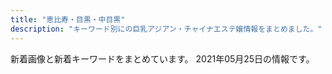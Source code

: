 ```yaml
---
title: "恵比寿・目黒・中目黒"
description: "キーワード別にの巨乳アジアン・チャイナエステ嬢情報をまとめました。"
---
```


新着画像と新着キーワードをまとめています。
2021年05月25日の情報です。

<DmmAffiliateIns />
<KeywordTable
  shops={
    [
    {
        "name": "RelaCute \u30ea\u30e9\u30ad\u30e5\u30fc\u30c8",
        "url": "http://relacute.tyo.cm/",
        "station": "JR\u76ee\u9ed2\u99c5\u6771\u53e3",
        "img_links": [],
        "keywords": {}
    },
    {
        "img_links": [
            "http://onlyone.tyo.cm/photos/sites/5/2021/02/2021022515094363.jpg",
            "http://onlyone.tyo.cm/photos/sites/5/2020/01/2020011412572423.jpg",
            "http://onlyone.tyo.cm/photos/sites/5/2019/12/2019120510353312.jpg",
            "http://onlyone.tyo.cm/photos/sites/5/2019/02/2019022310334774.jpg",
            "http://onlyone.tyo.cm/photos/sites/5/2019/01/2019013017371133.jpg",
            "http://onlyone.tyo.cm/images/acc4.jpg",
            "http://onlyone.tyo.cm/photos/sites/5/2020/09/2020092510523998.jpg",
            "http://onlyone.tyo.cm/photos/sites/5/2018/07/2018071709241386.jpg",
            "http://onlyone.tyo.cm/photos/sites/5/2021/05/2021050615551714.jpg",
            "http://onlyone.tyo.cm/photos/sites/5/2019/11/2019110105153240.jpg",
            "http://onlyone.tyo.cm/photos/sites/5/2018/06/2018062904050630.jpg",
            "http://onlyone.tyo.cm/photos/sites/5/2019/01/2019011814353078.jpg",
            "http://onlyone.tyo.cm/photos/sites/5/2018/11/2018110713255310.jpg",
            "http://onlyone.tyo.cm/photos/sites/5/2020/01/2020011413500417.jpg",
            "http://onlyone.tyo.cm/photos/sites/5/2018/08/2018082407542866.jpg",
            "http://onlyone.a1.ies.bz/upload/sites/5/2021/05/2021050615551714.jpg",
            "http://onlyone.tyo.cm/photos/sites/5/2020/07/2020070215334437.jpg",
            "http://onlyone.tyo.cm/photos/sites/5/2019/06/2019060510472559.jpg",
            "http://onlyone.tyo.cm/photos/sites/5/2020/07/2020070217061815.jpg",
            "http://onlyone.tyo.cm/photos/sites/5/2019/07/2019070711031982.jpg",
            "http://onlyone.tyo.cm/photos/sites/5/2021/03/2021030316101626.jpg",
            "http://onlyone.tyo.cm/photos/sites/5/2020/03/2020031716151746.jpg",
            "http://onlyone.tyo.cm/photos/sites/5/2019/07/2019070616424775.jpg",
            "http://onlyone.tyo.cm/images/acc1.jpg",
            "http://onlyone.tyo.cm/photos/sites/5/2019/07/201907171609201.jpg",
            "http://onlyone.tyo.cm/photos/sites/5/2020/09/2020090210405221.jpg",
            "http://onlyone.tyo.cm/photos/sites/5/2019/11/2019112117013754.jpg",
            "http://onlyone.tyo.cm/images/s_link.png",
            "http://onlyone.tyo.cm/photos/sites/5/2019/12/2019121715483135.jpg",
            "http://onlyone.tyo.cm/photos/sites/5/2019/08/2019082610481667.jpg",
            "http://onlyone.tyo.cm/photos/sites/5/2017/11/2017112708111797.jpg",
            "http://onlyone.tyo.cm/photos/sites/5/2021/02/202102201049167.jpg",
            "http://onlyone.tyo.cm/images/acc3.jpg",
            "http://onlyone.tyo.cm/photos/sites/5/2018/11/2018112110301745.jpg",
            "http://onlyone.tyo.cm/photos/sites/5/2018/03/2018031607430562.jpg",
            "http://onlyone.tyo.cm/images/s_staff.png",
            "http://onlyone.tyo.cm/images/acc2.jpg",
            "http://onlyone.tyo.cm/photos/sites/5/2020/05/2020051419324761.jpg",
            "http://onlyone.tyo.cm/images/room3.jpg",
            "http://onlyone.tyo.cm/images/line.jpg",
            "http://onlyone.tyo.cm/photos/sites/5/2019/11/2019110105152849.jpg",
            "http://onlyone.tyo.cm/images/room1.jpg",
            "http://onlyone.tyo.cm/photos/sites/5/2020/02/2020022610121615.jpg",
            "http://onlyone.tyo.cm/photos/sites/5/2020/09/2020092218541894.jpg",
            "http://onlyone.tyo.cm/photos/sites/5/2019/05/2019052911352557.jpg",
            "http://onlyone.tyo.cm/photos/sites/5/2020/01/2020011413501066.jpg",
            "http://onlyone.tyo.cm/photos/sites/5/2021/02/2021022216501749.jpg",
            "http://onlyone.tyo.cm/photos/sites/5/2018/09/2018092710191274.jpg",
            "http://onlyone.tyo.cm/photos/sites/5/2018/10/201810181432433.jpg",
            "http://onlyone.tyo.cm/photos/sites/5/2021/03/2021030316101022.jpg",
            "http://onlyone.tyo.cm/photos/sites/5/2019/05/2019050915292562.jpg",
            "http://onlyone.tyo.cm/images/room2.jpg",
            "http://onlyone.tyo.cm/photos/sites/5/2019/06/2019060510384975.jpg",
            "http://onlyone.tyo.cm/images/top.png",
            "http://onlyone.tyo.cm/photos/sites/5/2020/09/2020092510524025.jpg",
            "http://onlyone.tyo.cm/images/room4.jpg",
            "http://onlyone.tyo.cm/photos/sites/5/2019/03/2019030418403098.jpg",
            "http://onlyone.tyo.cm/photos/sites/5/2020/06/2020060815500896.jpg",
            "http://onlyone.tyo.cm/photos/sites/5/2019/07/2019071716092046.jpg",
            "http://onlyone.tyo.cm/photos/sites/5/2018/08/2018080308152252.jpg",
            "http://onlyone.tyo.cm/photos/sites/5/2020/09/2020092617301564.jpg",
            "http://onlyone.tyo.cm/photos/sites/5/2021/02/2021021810240848.jpg",
            "http://onlyone.tyo.cm/photos/sites/5/2020/09/2020092510523723.jpg",
            "http://onlyone.tyo.cm/photos/sites/5/2019/08/2019080815010066.jpg",
            "http://onlyone.tyo.cm/photos/sites/5/2019/02/2019022310345266.jpg",
            "http://onlyone.tyo.cm/images/new.jpg"
        ],
        "station": "JR\u76ee\u9ed2\u99c5\u897f\u53e3",
        "url": "http://onlyone.tyo.cm/",
        "keywords": {
            "F": 1,
            "85": 4,
            "E": 2,
            "C": 3,
            "86": 11,
            "83": 2,
            "D": 16,
            "87": 1,
            "88": 3,
            "84": 1
        },
        "name": "OnlyOne"
    },
    {
        "img_links": [
            "http://sakuramadmin.jpest.net/uploads//2021050608205136-e1620289297840.jpeg",
            "http://sakuram.jpest.net/images/c5.jpg",
            "http://sakuram.jpest.net/images/tit_sch.jpg",
            "http://sakuram.jpest.net/images/tit_staff.jpg",
            "http://sakuram.jpest.net/images/sp_tit_pro.jpg",
            "http://sakuram.jpest.net/images/sp_tit_massage.jpg",
            "http://sakuram.jpest.net/images/sp_tit_pick.jpg",
            "http://sakuram.jpest.net/images/g0.jpg",
            "http://sakuram.jpest.net/images/tel.png",
            "http://sakuram.jpest.net/images/c2.jpg",
            "http://sakuramadmin.jpest.net/uploads//2021051906122737-scaled-e1621404764474.jpeg",
            "http://sakuramadmin.jpest.net/uploads//2021031911082377-e1616152110616.jpeg",
            "http://sakuram.jpest.net/images/c7.jpg",
            "http://sakuram.jpest.net/images/tit_pro.jpg",
            "http://sakuramadmin.jpest.net/uploads//2021051404342418-e1620966876658.jpeg",
            "http://sakuram.jpest.net/images/tit_massage.jpg",
            "http://sakuramadmin.jpest.net/uploads//2021031911072093-e1616152076234.jpeg",
            "http://sakuram.jpest.net/images/c8.jpg",
            "http://sakuram.jpest.net/images/c3.jpg",
            "http://sakuram.jpest.net/images/top.jpg",
            "http://sakuramadmin.jpest.net/uploads//2021052304205836-e1621743673429.jpeg",
            "http://sakuram.jpest.net/images/c4.jpg",
            "http://sakuram.jpest.net/images/c9.jpg",
            "http://sakuram.jpest.net/images/sp_tit_new.jpg",
            "http://sakuram.jpest.net/images/acc.jpg",
            "http://sakuram.jpest.net/images/c1.jpg",
            "http://sakuramadmin.jpest.net/uploads//2021051616283953-e1621182530874.jpeg",
            "http://sakuramadmin.jpest.net/uploads//2021051616285979-e1621182557998.jpeg",
            "http://sakuram.jpest.net/images/tit_new.jpg",
            "http://sakuramadmin.jpest.net/uploads//2021031911065558-e1616152029628.jpeg",
            "http://sakuram.jpest.net/images/sp_tit_staff.jpg",
            "http://sakuram.jpest.net/images/c6.jpg"
        ],
        "name": "\u685c\u6e80\u958b",
        "url": "http://sakuram.jpest.net/",
        "keywords": {
            "E": 1,
            "86": 1,
            "C": 1
        },
        "station": "JR\u6075\u6bd4\u5bff\u897f\u53e3"
    },
    {
        "url": "http://angel.jpn.cm/",
        "station": "JR\u76ee\u9ed2\u99c5\u6771\u53e3",
        "name": "Angel-\u30a8\u30f3\u30b8\u30a7\u30eb-",
        "keywords": {
            "87": 3,
            "88": 2,
            "90": 1,
            "89": 1,
            "86": 7,
            "85": 5,
            "D": 20,
            "C": 30,
            "E": 3
        },
        "img_links": [
            "http://angel.jpn.cm/photos/sites/3/2016/08/staff22a.jpg",
            "http://angel.jpn.cm/photos/sites/3/2016/10/staff01a.jpg",
            "http://angel.jpn.cm/photos/sites/3/2017/01/1.jpg",
            "http://angel.jpn.cm/photos/sites/3/2018/06/2018061601280970.jpg",
            "http://angel.jpn.cm/photos/sites/3/2017/04/1.jpg",
            "http://angel.jpn.cm/photos/sites/3/2018/06/2018062105525655.jpg",
            "http://angel.jpn.cm/photos/sites/3/2016/09/staff40.jpg",
            "http://angel.jpn.cm/photos/sites/3/2016/08/staff24.jpg",
            "http://angel.jpn.cm/photos/sites/3/2016/08/staff35.jpg",
            "http://angel.jpn.cm/images/s_staff.png",
            "http://angel.jpn.cm/photos/sites/3/2017/03/2.jpg",
            "http://angel.jpn.cm/photos/sites/3/2020/09/2020092511154515.jpg",
            "http://angel.jpn.cm/photos/sites/3/2017/12/2017122705371661.jpg",
            "http://angel.jpn.cm/photos/sites/3/2016/08/staff14.jpg",
            "http://angel.jpn.cm/photos/sites/3/2018/09/2018091001155585.jpg",
            "http://angel.jpn.cm/photos/sites/3/2016/08/staff7a.jpg",
            "http://angel.jpn.cm/photos/sites/3/2016/08/staff29a.jpg",
            "http://angel.jpn.cm/photos/sites/3/2019/10/2019100910242499.jpg",
            "http://angel.jpn.cm/photos/sites/3/2016/08/staff28.jpg",
            "http://angel.jpn.cm/photos/sites/3/2018/06/2018061505064251.jpg",
            "http://angel.jpn.cm/images/s_link.png",
            "http://angel.jpn.cm/photos/sites/3/2019/06/2019060510404179.jpg",
            "http://angel.jpn.cm/photos/sites/3/2019/06/201906051042276.jpg",
            "http://angel.jpn.cm/images/s_news.png",
            "http://angel.jpn.cm/photos/sites/3/2016/08/staff36g.jpg",
            "http://angel.jpn.cm/photos/sites/3/2016/08/staff29.jpg",
            "http://angel.jpn.cm/photos/sites/3/2016/08/staff5.jpg",
            "http://angel.jpn.cm/photos/sites/3/2016/08/staff3.jpg",
            "http://angel.jpn.cm/photos/sites/3/2016/08/staff8.jpg",
            "http://angel.jpn.cm/photos/sites/3/2016/09/72670992207769698.jpg",
            "http://angel.jpn.cm/photos/sites/3/2018/06/2018061505064271.jpg",
            "http://angel.jpn.cm/photos/sites/3/2016/08/staff25.jpg",
            "http://angel.jpn.cm/photos/sites/3/2016/08/staff11.jpg",
            "http://angel.jpn.cm/photos/sites/3/2016/08/staff37a.jpg",
            "http://angel.jpn.cm/photos/sites/3/2016/08/staff38.jpg",
            "http://angel.jpn.cm/photos/sites/3/2020/06/2020061515170635.jpg",
            "http://angel.jpn.cm/photos/sites/3/2016/08/staff37.jpg",
            "http://angel.jpn.cm/images/mobile.jpg",
            "http://angel.jpn.cm/photos/sites/3/2017/05/8.jpg",
            "http://angel.jpn.cm/images/girl-z1.jpg",
            "http://angel.jpn.cm/photos/sites/3/2019/11/201911181407260.jpg",
            "http://angel.jpn.cm/photos/sites/3/2021/02/2021022516024747.jpg",
            "http://angel.jpn.cm/images/s_mobile.png",
            "http://angel.jpn.cm/photos/sites/3/2018/11/201811011331167.jpg",
            "http://angel.jpn.cm/photos/sites/3/2016/08/staff28a.jpg",
            "http://angel.jpn.cm/photos/sites/3/2018/06/2018061601280885.jpg",
            "http://angel.jpn.cm/photos/sites/3/2019/07/2019071213431954.jpg",
            "http://angel.jpn.cm/images/top01.jpg",
            "http://angel.jpn.cm/photos/sites/3/2017/11/2017112010234266.jpg",
            "http://angel.jpn.cm/images/info.jpg",
            "http://angel.jpn.cm/photos/sites/3/2021/02/2021021714005240.jpg",
            "http://angel.jpn.cm/images/nbj3.jpg",
            "http://angel.jpn.cm/photos/sites/3/2016/08/staff4.jpg",
            "http://angel.jpn.cm/photos/sites/3/2019/07/2019071016030711.jpg",
            "http://angel.jpn.cm/photos/sites/3/2016/10/staff01.jpg",
            "http://angel.jpn.cm/photos/sites/3/2019/11/2019111814073465.jpg",
            "http://angel.jpn.cm/photos/sites/3/2016/08/staff21.jpg",
            "http://angel.jpn.cm/photos/sites/3/2016/08/staff39.jpg",
            "http://angel.jpn.cm/images/s_pick.png",
            "http://angel.jpn.cm/photos/sites/3/2017/11/201711280608539.jpg",
            "http://cdn.dino-es.com/images/logo/150x40DinoEs.png",
            "http://angel.jpn.cm/photos/sites/3/2016/08/staff8a.jpg",
            "http://angel.jpn.cm/images/top02.jpg",
            "http://angel.jpn.cm/photos/sites/3/2016/08/staff22.jpg",
            "http://angel.jpn.cm/photos/sites/3/2017/12/201712270537317.jpg",
            "http://angel.jpn.cm/photos/sites/3/2016/08/staff23.jpg",
            "http://angel.jpn.cm/photos/sites/3/2019/12/2019122718552333.jpg",
            "http://angel.jpn.cm/images/girl-z2.jpg",
            "http://angel.jpn.cm/photos/sites/3/2016/08/staff7.jpg",
            "http://angel.jpn.cm/photos/sites/3/2016/08/staff2.jpg"
        ]
    },
    {
        "url": "http://www.oasis.esjoho.com/",
        "name": "\u7652\u3057\u5bb6",
        "keywords": {
            "85": 2,
            "86": 2,
            "C": 14,
            "D": 6,
            "87": 4
        },
        "img_links": [
            "http://www.oasis.esjoho.com/img/ttl_info.png",
            "http://www.oasis.esjoho.com/img/ttl_news.png",
            "http://www.oasis.esjoho.com/files/001-02.jpg",
            "http://www.oasis.esjoho.com/files/004.jpg",
            "http://www.oasis.esjoho.com/img/btn_side_mobile.jpg",
            "http://www.oasis.esjoho.com/files/004-02.jpg",
            "http://www.oasis.esjoho.com/files/005-02.jpg",
            "http://www.oasis.esjoho.com/files/001.jpg",
            "http://www.oasis.esjoho.com/files/005.jpg",
            "http://www.oasis.esjoho.com/files/002.jpg",
            "http://www.oasis.esjoho.com/img/pickup.jpg",
            "http://www.oasis.esjoho.com/files/002-02.jpg",
            "http://www.oasis.esjoho.com/img/goback.jpg",
            "http://www.oasis.esjoho.com/img/tel.png",
            "http://www.oasis.esjoho.com/img/btn_blog.png"
        ],
        "station": "\u897f\u5c0f\u5c71\u99c5"
    },
    {
        "img_links": [
            "http://www.ourstarts.site/templets/default/picture/tel_contact.png",
            "http://www.ourstarts.site/templets/default/images/t3.jpg",
            "http://www.ourstarts.site/uploads/allimg/200729/1-200H9141912.jpg",
            "http://www.ourstarts.site/templets/default/picture/news.png",
            "http://www.ourstarts.site/uploads/200729/1-200H9140Q13E.jpg",
            "http://www.ourstarts.site/uploads/allimg/200729/1-200H9141229.jpg",
            "http://www.ourstarts.site/uploads/180917/1-1P91G6122J28.jpg",
            "http://www.ourstarts.site/templets/default/picture/head_tell.png",
            "http://www.ourstarts.site/templets/default/images/t1.jpg",
            "http://www.ourstarts.site/templets/default/images/t2.jpg",
            "http://www.ourstarts.site/templets/default/picture/right.png",
            "http://www.ourstarts.site/templets/default/picture/timg (1).png",
            "http://www.ourstarts.site/uploads/allimg/200729/1-200H9141213.jpg",
            "http://www.ourstarts.site/templets/default/picture/staff.png",
            "http://www.ourstarts.site/uploads/200729/1-200H9141612609.jpg",
            "http://www.ourstarts.site/templets/default/picture/foot_tel.png",
            "http://www.ourstarts.site/uploads/200729/1-200H9140K5J4.jpg",
            "http://www.ourstarts.site/templets/default/picture/close.png"
        ],
        "url": "http://www.ourstarts.site/",
        "station": "JR\u6075\u6bd4\u5bff\u99c5\u897f\u53e3",
        "name": "\u30cb\u30e3\u30fc\u30cb\u30e3\u30fc",
        "keywords": {}
    },
    {
        "station": "JR\u76ee\u9ed2\u99c5\u6771\u53e3",
        "name": "\u307f\u3086\u304d",
        "img_links": [
            "http://iyashi-kokoro.info/i/img/st52.jpg",
            "http://iyashi-kokoro.info/img/s64.jpg",
            "http://iyashi-kokoro.info/i/img/r2.jpg",
            "http://iyashi-kokoro.info/i/img/r6.jpg",
            "http://iyashi-kokoro.info/i/img/r1.jpg",
            "http://iyashi-kokoro.info/img/s65.jpg",
            "http://iyashi-kokoro.info/img/st50.jpg",
            "http://iyashi-kokoro.info/img/st57.jpg",
            "http://iyashi-kokoro.info/i/img/st43.jpg",
            "http://iyashi-kokoro.info/i/img/st64.jpg",
            "http://iyashi-kokoro.info/img/st64.jpg",
            "http://iyashi-kokoro.info/i/img/st57.jpg",
            "http://iyashi-kokoro.info/img/st44.jpg",
            "http://iyashi-kokoro.info/i/img/r3.jpg",
            "http://iyashi-kokoro.info/i/img/st61.jpg",
            "http://iyashi-kokoro.info/i/img/st44.jpg",
            "http://iyashi-kokoro.info/img/st20.jpg",
            "http://iyashi-kokoro.info/img/s57.jpg",
            "http://iyashi-kokoro.info/i/img/r4.jpg",
            "http://iyashi-kokoro.info/img/st42.jpg",
            "http://iyashi-kokoro.info/i/img/st20.jpg",
            "http://iyashi-kokoro.info/img/s62.jpg",
            "http://iyashi-kokoro.info/i/img/st40.jpg",
            "http://iyashi-kokoro.info/img/st54.jpg",
            "http://iyashi-kokoro.info/img/st52.jpg",
            "http://iyashi-kokoro.info/i/img/r5.jpg",
            "http://iyashi-kokoro.info/img/s18.jpg",
            "http://iyashi-kokoro.info/img/s58.jpg",
            "http://iyashi-kokoro.info/i/img/st49.jpg",
            "http://iyashi-kokoro.info/i/img/st42.jpg",
            "http://iyashi-kokoro.info/i/img/st58.jpg",
            "http://iyashi-kokoro.info/img/st58.jpg",
            "http://iyashi-kokoro.info/i/img/st32.jpg",
            "http://iyashi-kokoro.info/img/st40.jpg",
            "http://iyashi-kokoro.info/img/st61.jpg",
            "http://iyashi-kokoro.info/i/img/s4.jpg",
            "http://iyashi-kokoro.info/img/st43.jpg",
            "http://iyashi-kokoro.info/i/img/st62.jpg",
            "http://iyashi-kokoro.info/img/st49.jpg",
            "http://iyashi-kokoro.info/img/st32.jpg",
            "http://iyashi-kokoro.info/img/st60.jpg",
            "http://iyashi-kokoro.info/img/st62.jpg",
            "http://iyashi-kokoro.info/img/st56.jpg",
            "http://iyashi-kokoro.info/img/st55.jpg",
            "http://iyashi-kokoro.info/img/st39.jpg",
            "http://iyashi-kokoro.info/img/s56.jpg",
            "http://iyashi-kokoro.info/img/st53.jpg",
            "http://iyashi-kokoro.info/i/img/st59.jpg",
            "http://iyashi-kokoro.info/i/img/st65.jpg",
            "http://iyashi-kokoro.info/img/s61.jpg",
            "http://iyashi-kokoro.info/i/img/s3.jpg",
            "http://iyashi-kokoro.info/img/s59.jpg",
            "http://iyashi-kokoro.info/i/img/st55.jpg",
            "http://iyashi-kokoro.info/img/cam.jpg",
            "http://iyashi-kokoro.info/i/img/s1.jpg",
            "http://iyashi-kokoro.info/img/st46.jpg",
            "http://iyashi-kokoro.info/img/s54.jpg",
            "http://iyashi-kokoro.info/i/img/st39.jpg",
            "http://iyashi-kokoro.info/img/st59.jpg",
            "http://iyashi-kokoro.info/i/img/st54.jpg",
            "http://iyashi-kokoro.info/img/st29.jpg",
            "http://iyashi-kokoro.info/img/st63.jpg",
            "http://iyashi-kokoro.info/i/img/st63.jpg",
            "http://iyashi-kokoro.info/img/s63.jpg",
            "http://iyashi-kokoro.info/i/img/st41.jpg",
            "http://iyashi-kokoro.info/i/img/st29.jpg",
            "http://iyashi-kokoro.info/i/img/st56.jpg",
            "http://iyashi-kokoro.info/img/s60.jpg",
            "http://iyashi-kokoro.info/img/botton.jpg",
            "http://iyashi-kokoro.info/img/s55.jpg",
            "http://iyashi-kokoro.info/img/st41.jpg",
            "http://iyashi-kokoro.info/i/img/st60.jpg",
            "http://iyashi-kokoro.info/img/mo.png",
            "http://iyashi-kokoro.info/img/fla.jpg",
            "http://iyashi-kokoro.info/img/st65.jpg",
            "http://iyashi-kokoro.info/i/img/s2.jpg",
            "http://iyashi-kokoro.info/i/img/st50.jpg",
            "http://iyashi-kokoro.info/i/img/st53.jpg",
            "http://iyashi-kokoro.info/i/img/st51.jpg",
            "http://iyashi-kokoro.info/img/st51.jpg"
        ],
        "url": "http://iyashi-kokoro.info/",
        "keywords": {
            "D": 40,
            "86": 38,
            "88": 7,
            "E": 13,
            "85": 5,
            "C": 7,
            "87": 3
        }
    },
    {
        "url": "https://meguro-babel.com/",
        "img_links": [
            "https://meguro-babel.com/girl/15.jpg",
            "https://meguro-babel.com/girl/24.jpg",
            "https://meguro-babel.com/girl/5.jpg",
            "https://meguro-babel.com/images/room/photo04.jpg",
            "https://meguro-babel.com/topics/img/145-1.jpg",
            "https://meguro-babel.com/girl/7.jpg",
            "https://meguro-babel.com/images/topimg4.jpg",
            "https://meguro-babel.com/images/qr.jpg",
            "https://meguro-babel.com/images/room/photo01.jpg",
            "https://meguro-babel.com/images/img_1.jpg",
            "https://meguro-babel.com/images/room/photo02.jpg",
            "https://meguro-babel.com/girl/1.jpg",
            "https://meguro-babel.com/topics/img/156-1.jpg",
            "https://meguro-babel.com/girl/9.jpg",
            "https://meguro-babel.com/girl/21.jpg",
            "https://meguro-babel.com/topics/img/157-1.jpg",
            "https://meguro-babel.com/girl/8.jpg",
            "https://meguro-babel.com/images/room/photo03.jpg",
            "https://meguro-babel.com/girl/4.jpg"
        ],
        "station": "JR\u76ee\u9ed2\u99c5\u6771\u53e3",
        "name": "\u30d0\u30d9\u30eb",
        "keywords": {}
    },
    {
        "keywords": {},
        "name": "\u91d1\u306e\u6708",
        "img_links": [
            "http://kintsuki.este88.com/gals/mika1.jpg",
            "http://kintsuki.este88.com/images/r02.jpg",
            "http://kintsuki.este88.com/gals/yuyu1.jpg",
            "http://kintsuki.este88.com/images/ph1.jpg",
            "http://kintsuki.este88.com/images/r04.jpg",
            "http://kintsuki.este88.com/gals/rei1.jpg",
            "http://kintsuki.este88.com/gals/koyuki1.jpg",
            "http://kintsuki.este88.com/gals/kixyoko1.jpg",
            "http://kintsuki.este88.com/images/r01.jpg",
            "http://kintsuki.este88.com/gals/momo1.jpg",
            "http://kintsuki.este88.com/gals/kaori1.jpg",
            "http://kintsuki.este88.com/gals/kana1.jpg",
            "http://kintsuki.este88.com/gals/rina1.jpg"
        ],
        "station": "JR\u76ee\u9ed2\u99c5\u6771\u53e3",
        "url": "http://kintsuki.este88.com/"
    },
    {
        "img_links": [
            "http://nakamegurofun.com/files/0020964.jpg",
            "http://nakamegurofun.com/files/0064f22.jpg",
            "http://nakamegurofun.com/files/0060964.jpg",
            "http://nakamegurofun.com/images/zi_massage.png",
            "http://nakamegurofun.com/files/0034f22.jpg",
            "http://nakamegurofun.com/files/0080964.jpg",
            "http://nakamegurofun.com/images/s2.jpg",
            "http://nakamegurofun.com/files/007-020964.jpg",
            "http://nakamegurofun.com/images/s4.jpg",
            "http://nakamegurofun.com/images/shop/shop03.jpg",
            "http://nakamegurofun.com/images/shop/shop04.jpg",
            "http://nakamegurofun.com/files/008-030964.jpg",
            "http://nakamegurofun.com/files/005-030964.jpg",
            "http://nakamegurofun.com/images/shop/shop01.jpg",
            "http://nakamegurofun.com/files/0030964.jpg",
            "http://nakamegurofun.com/files/003-020964.jpg",
            "http://nakamegurofun.com/images/tel.png",
            "http://nakamegurofun.com/files/006fa9d.jpg",
            "http://nakamegurofun.com/files/006-030964.jpg",
            "http://nakamegurofun.com/images/s1.jpg",
            "http://nakamegurofun.com/images/infotiao1.jpg",
            "http://nakamegurofun.com/files/005fa9d.jpg",
            "http://nakamegurofun.com/files/002fa9d.jpg",
            "http://nakamegurofun.com/files/005-020964.jpg",
            "http://nakamegurofun.com/files/003-030964.jpg",
            "http://nakamegurofun.com/files/003fa9d.jpg",
            "http://nakamegurofun.com/files/0054f22.jpg",
            "http://nakamegurofun.com/files/0074f22.jpg",
            "http://nakamegurofun.com/files/006-020964.jpg",
            "http://nakamegurofun.com/images/s3.jpg",
            "http://nakamegurofun.com/files/0050964.jpg",
            "http://nakamegurofun.com/images/main_top.png",
            "http://nakamegurofun.com/images/xian.png",
            "http://nakamegurofun.com/images/zi_staff.png",
            "http://nakamegurofun.com/images/main_bottom.png",
            "http://nakamegurofun.com/files/0024f22.jpg",
            "http://nakamegurofun.com/files/0084f22.jpg",
            "http://nakamegurofun.com/files/008fa9d.jpg",
            "http://nakamegurofun.com/files/007-030964.jpg",
            "http://nakamegurofun.com/files/002-020964.jpg",
            "http://nakamegurofun.com/files/008-020964.jpg",
            "http://nakamegurofun.com/images/shop/shop02.jpg",
            "http://nakamegurofun.com/files/002-030964.jpg",
            "http://nakamegurofun.com/files/007fa9d.jpg",
            "http://nakamegurofun.com/images/s5.jpg",
            "http://nakamegurofun.com/files/0070964.jpg",
            "http://nakamegurofun.com/images/service91a6.png"
        ],
        "keywords": {
            "C": 1,
            "D": 5,
            "88": 1,
            "85": 1,
            "87": 4
        },
        "url": "http://nakamegurofun.com/",
        "station": "\u4e2d\u76ee\u9ed2\u99c5\u897f\u53e3",
        "name": "Flower \uff5e\u30d5\u30e9\u30ef\u30fc\uff5e"
    },
    {
        "keywords": {},
        "station": "JR\u76ee\u9ed2\u99c5\u6771\u53e3",
        "img_links": [],
        "name": "Victoria\u30fb\u30d3\u30af\u30c8\u30ea\u30a2",
        "url": "http://victoria.tyo.cm/"
    },
    {
        "img_links": [
            "http://www.himawari-aroma.xyz/images/shop/4/1.jpg",
            "http://www.himawari-aroma.xyz/images/psd/off.jpg",
            "http://www.himawari-aroma.xyz/images/staff/3/ami.png",
            "http://www.himawari-aroma.xyz/images/shop/4/2.jpg",
            "http://www.himawari-aroma.xyz/images/shop/1.png",
            "http://www.himawari-aroma.xyz/images/sys.jpg",
            "http://www.himawari-aroma.xyz/images/13.png",
            "http://www.himawari-aroma.xyz/images/staff/3/mayu.png"
        ],
        "name": "\u3072\u307e\u308f\u308a",
        "url": "http://www.himawari-aroma.xyz/",
        "station": "JR\u6075\u6bd4\u5bff\u99c5\u897f\u53e3",
        "keywords": {}
    },
    {
        "keywords": {
            "C": 28,
            "\u80f8": 2,
            "D": 15
        },
        "img_links": [
            "http://with-you.tyo.cm/photos/sites/6/2020/06/2020061515330329.jpg",
            "http://with-you.tyo.cm/photos/sites/6/2019/11/2019112916075124.jpg",
            "http://with-you.tyo.cm/images/s_staff.jpg",
            "http://with-you.tyo.cm/photos/sites/6/2020/06/2020061515324852.jpg",
            "http://with-you.tyo.cm/photos/sites/6/2019/11/2019111915264240.jpg",
            "http://with-you.tyo.cm/photos/sites/6/2019/10/2019102716505124.jpg",
            "http://with-you.tyo.cm/photos/sites/6/2019/12/2019121914290846.jpg",
            "http://with-you.tyo.cm/photos/sites/6/2019/12/2019121017051597.jpg",
            "http://with-you.tyo.cm/images/s_news.jpg",
            "http://with-you.tyo.cm/photos/sites/6/2021/04/2021041715082929.jpg",
            "http://with-you.tyo.cm/images/s_pick.jpg",
            "http://with-you.tyo.cm/photos/sites/6/2019/11/2019112517121980.jpg",
            "http://with-you.tyo.cm/photos/sites/6/2019/11/2019110806175734.jpg",
            "http://with-you.tyo.cm/photos/sites/6/2019/11/2019112916080552.jpg",
            "http://with-you.tyo.cm/photos/sites/6/2019/12/2019121017051599.jpg",
            "http://with-you.tyo.cm/photos/sites/6/2019/12/2019121914290210.jpg",
            "http://with-you.tyo.cm/photos/sites/6/2019/10/2019102716505281.jpg",
            "http://with-you.tyo.cm/photos/sites/6/2019/02/2019021816155116.jpg",
            "http://with-you.tyo.cm/photos/sites/6/2019/02/2019021818395644.jpg",
            "http://with-you.tyo.cm/photos/sites/6/2019/11/2019110606012817.jpg",
            "http://with-you.tyo.cm/photos/sites/6/2020/03/2020032714542799.jpg",
            "http://with-you.tyo.cm/photos/sites/6/2019/06/2019060510455732.jpg",
            "http://with-you.tyo.cm/images/s_link.jpg",
            "http://with-you.tyo.cm/images/top.png",
            "http://with-you.tyo.cm/photos/sites/6/2019/11/2019112517122617.jpg",
            "http://with-you.tyo.cm/photos/sites/6/2020/09/2020092511214697.jpg",
            "http://with-you.tyo.cm/photos/sites/6/2019/11/2019112916075813.jpg",
            "http://with-you.tyo.cm/photos/sites/6/2019/02/2019021816145119.jpg",
            "http://with-you.tyo.cm/photos/sites/6/2019/03/2019030615474648.jpg",
            "http://with-you.tyo.cm/photos/sites/6/2019/11/2019112214503286.jpg",
            "http://with-you.tyo.cm/photos/sites/6/2019/11/2019110107572662.jpg",
            "http://with-you.tyo.cm/photos/sites/6/2019/02/2019021818404723.jpg",
            "http://with-you.tyo.cm/photos/sites/6/2019/11/2019110108001772.jpg",
            "http://with-you.tyo.cm/photos/sites/6/2020/03/2020032714573892.jpg",
            "http://with-you.tyo.cm/photos/sites/6/2019/11/2019112214502832.jpg",
            "http://with-you.tyo.cm/photos/sites/6/2019/11/2019110806175615.jpg"
        ],
        "station": "JR\u76ee\u9ed2\u99c5\u6771\u53e3",
        "name": "With you\u30fb\u30a6\u30a3\u30ba\u30e6\u30fc",
        "url": "http://with-you.tyo.cm"
    },
    {
        "name": "\u30c8\u30f3\u30c8\u30f3",
        "keywords": {
            "85": 7,
            "E": 5,
            "D": 19,
            "83": 7,
            "86": 17,
            "C": 7
        },
        "station": "JR\u6075\u6bd4\u5bff\u99c5\u897f\u53e3",
        "url": "http://hi-msg.com/tonton/",
        "img_links": [
            "http://hi-msg.com/tonton/images/fbb.jpg",
            "http://hi-msg.com/tonton/images/an_5_01.jpg",
            "http://hi-msg.com/tonton/images/qr.jpg",
            "http://hi-msg.com/tonton/images/staff_images/st1.jpg",
            "http://hi-msg.com/tonton/images/r3.jpg",
            "http://hi-msg.com/tonton/images/eve1.png",
            "http://hi-msg.com/tonton/images/an_3_01.jpg",
            "http://hi-msg.com/tonton/images/an_6_01.jpg",
            "http://hi-msg.com/tonton/images/staff_images/st2.jpg",
            "http://hi-msg.com/tonton/images/staff_images/st5.jpg",
            "http://hi-msg.com/tonton/images/an_6_02.jpg",
            "http://hi-msg.com/tonton/images/slider/slide1.png",
            "http://hi-msg.com/tonton/images/staff_images/st3.jpg",
            "http://hi-msg.com/tonton/images/an_2_01.jpg",
            "http://hi-msg.com/tonton/images/staff_images/sl.png",
            "http://hi-msg.com/tonton/images/slider/slide3.png",
            "http://hi-msg.com/tonton/images/slider/slide3s.png",
            "http://hi-msg.com/tonton/images/r2.jpg",
            "http://hi-msg.com/tonton/images/slider/slide2s.png",
            "http://hi-msg.com/tonton/images/an_4_02.jpg",
            "http://hi-msg.com/tonton/images/an_1_02.jpg",
            "http://hi-msg.com/tonton/images/r1.jpg",
            "http://hi-msg.com/tonton/images/sys1.jpg",
            "http://hi-msg.com/tonton/images/index_01.jpg",
            "http://hi-msg.com/tonton/images/staff_images/st4.jpg",
            "http://hi-msg.com/tonton/images/an_3_02.jpg",
            "http://hi-msg.com/tonton/images/index-2.jpg",
            "http://hi-msg.com/tonton/images/r4.jpg",
            "http://hi-msg.com/tonton/images/an_2_02.jpg",
            "http://hi-msg.com/tonton/images/slider/slide1s.png",
            "http://hi-msg.com/tonton/images/index-1.jpg",
            "http://hi-msg.com/tonton/images/an_5_02.jpg",
            "http://hi-msg.com/tonton/images/an_1_01.jpg",
            "http://hi-msg.com/tonton/images/an_4_01.jpg",
            "http://hi-msg.com/tonton/images/slider/slide2.png"
        ]
    }
]
}
/>
<DmmAffiliateScript />
